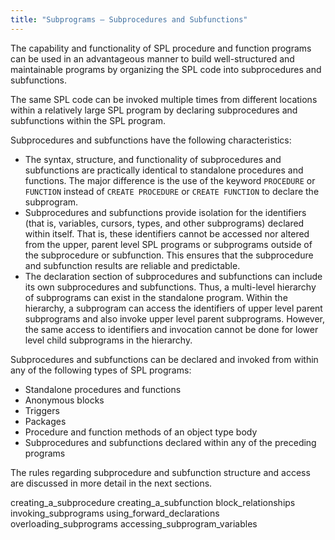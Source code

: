 ```yaml
---
title: "Subprograms – Subprocedures and Subfunctions"
---
```


<div id="subprograms_subprocedures_and_subfunctions" class="registered_link"></div>


The capability and functionality of SPL procedure and function programs can be used in an advantageous manner to build well-structured and maintainable programs by organizing the SPL code into subprocedures and subfunctions.

The same SPL code can be invoked multiple times from different locations within a relatively large SPL program by declaring subprocedures and subfunctions within the SPL program.

Subprocedures and subfunctions have the following characteristics:

-   The syntax, structure, and functionality of subprocedures and subfunctions are practically identical to standalone procedures and functions. The major difference is the use of the keyword `PROCEDURE` or `FUNCTION` instead of `CREATE PROCEDURE` or `CREATE FUNCTION` to declare the subprogram.
-   Subprocedures and subfunctions provide isolation for the identifiers (that is, variables, cursors, types, and other subprograms) declared within itself. That is, these identifiers cannot be accessed nor altered from the upper, parent level SPL programs or subprograms outside of the subprocedure or subfunction. This ensures that the subprocedure and subfunction results are reliable and predictable.
-   The declaration section of subprocedures and subfunctions can include its own subprocedures and subfunctions. Thus, a multi-level hierarchy of subprograms can exist in the standalone program. Within the hierarchy, a subprogram can access the identifiers of upper level parent subprograms and also invoke upper level parent subprograms. However, the same access to identifiers and invocation cannot be done for lower level child subprograms in the hierarchy.

Subprocedures and subfunctions can be declared and invoked from within any of the following types of SPL programs:

-   Standalone procedures and functions
-   Anonymous blocks
-   Triggers
-   Packages
-   Procedure and function methods of an object type body
-   Subprocedures and subfunctions declared within any of the preceding programs

The rules regarding subprocedure and subfunction structure and access are discussed in more detail in the next sections.

<div class="toctree" maxdepth="3">

creating\_a\_subprocedure creating\_a\_subfunction block\_relationships invoking\_subprograms using\_forward\_declarations overloading\_subprograms accessing\_subprogram\_variables

</div>
